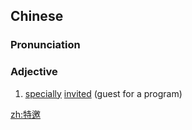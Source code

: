 ==Chinese==
{{zh-forms}}

===Pronunciation===
{{zh-pron
|m=tèyāo
|cat=a
}}

===Adjective===
{{zh-adj}}

# [[specially]] [[invited]] (guest for a program)

[[zh:特邀]]